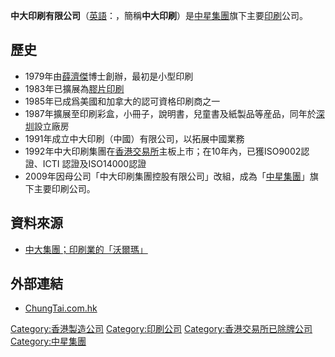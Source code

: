 {{Unreferenced|time=2018-10-29T09:07:08+00:00}} 
{{Infobox_Company 
  | company_name   = 中大印刷有限公司<br/>Chung Tai Printing Co. Ltd
  | company_logo   = 
  | company_type   = [[中星集團|中星集團]]旗下印刷業務
  | company_slogan = 
  | foundation     = 
  | location       = {{HKG}}
  | key_people     = 
  | sales          = 
  | profit         = 
  | asset          = 
  | parent         = [[中星集團控股有限公司|中星集團控股有限公司]]
  | subsid         = [[中大印刷（中國）有限公司|中大印刷（中國）有限公司]]<br/>[[雅大柯式印刷有限公司|雅大柯式印刷有限公司]]<br/>[[中大廣告有限公司|中大廣告有限公司]]<br/>[[中大信用卡制造有限公司|中大信用卡制造有限公司]]<br/>[[亮燃有限公司|亮燃有限公司]]
  | market_value   = 
  | industry       = 印刷
  | products       = 印刷標籤、膠片及廣告物料等
  | homepage       = 
}}

'''中大印刷有限公司'''（[[英語|英語]]：{{lang|en|'''Chung Tai Printing Co. Ltd'''}}，簡稱'''中大印刷'''）是[[中星集團|中星集團]]旗下主要[[印刷|印刷]]公司。

==歷史==
*1979年由[[薛濟傑|薛濟傑]]博士創辦，最初是小型印刷
*1983年已擴展為[[膠片印刷|膠片印刷]]
*1985年已成爲美國和加拿大的認可資格印刷商之一
*1987年擴展至印刷彩盒，小冊子，說明書，兒童書及紙製品等産品，同年於[[深圳|深圳]]設立廠房
*1991年成立中大印刷（中國）有限公司，以拓展中國業務
*1992年中大印刷集團在[[香港交易所|香港交易所]]主板上市；在10年內，已獲ISO9002認證、ICTI 認證及ISO14000認證
*2009年因母公司「中大印刷集團控股有限公司」改組，成為「[[中星集團|中星集團]]」旗下主要印刷公司。

==資料來源==
*[http://www.cllol.com/cnlnl/Print.asp?ArticleID=638 中大集團；印刷業的「沃爾瑪」]{{dead link|date=2017年11月 |bot=InternetArchiveBot |fix-attempted=yes }} 

==外部連結==
*[http://www.chungtai.com.hk/ ChungTai.com.hk]{{Wayback|url=http://www.chungtai.com.hk/ |date=20100206172351 }}

[[Category:香港製造公司|Category:香港製造公司]]
[[Category:印刷公司|Category:印刷公司]]
[[Category:香港交易所已除牌公司|Category:香港交易所已除牌公司]]
[[Category:中星集團|Category:中星集團]]